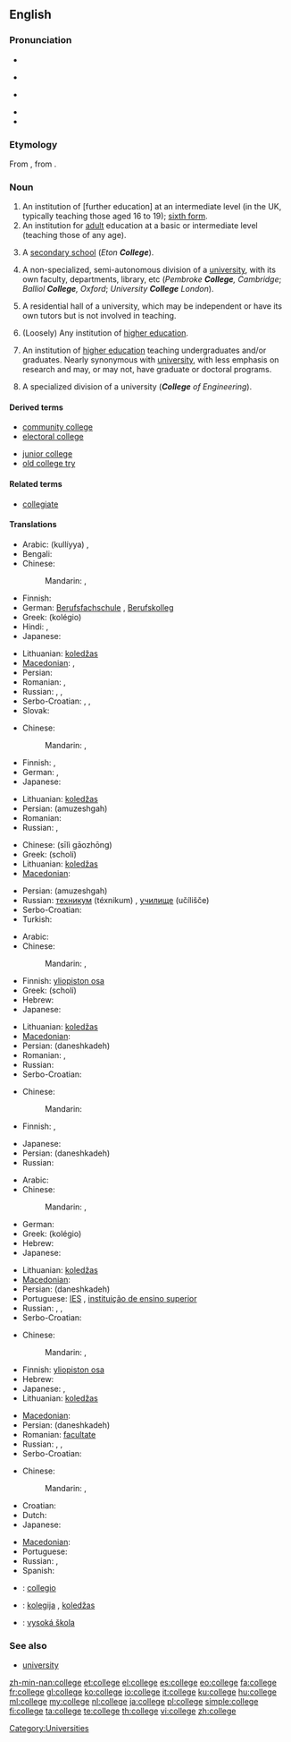 {{also|collège}}
==English==
{{wikipedia}}

===Pronunciation===
* {{audio|en-us-college.ogg|Audio (US)}}
* {{a|US}} {{IPA|/ˈkʰalɨdʒ/}}
* {{a|UK}} {{IPA|/ˈkɒlɪdʒ/}}
* {{audio|En-uk-college.ogg|Audio (UK)}}
* {{rhymes|alɪdʒ}}

===Etymology===
From {{etyl|fro}} {{term|college|lang=fro}}, from {{etyl|la}} {{term|collegium|lang=la}}.

===Noun===
{{en-noun}}

# An institution of [further education] at an intermediate level (in the UK, typically teaching those aged 16 to 19); [[sixth form]].
# An institution for [[adult]] education at a basic or intermediate level (teaching those of any age).
# {{British|in the names of private schools}} A [[secondary school]] (''Eton '''College''''').
# A non-specialized, semi-autonomous division of a [[university]], with its own faculty, departments, library, etc (''Pembroke '''College''', Cambridge''; ''Balliol '''College''', Oxford''; ''University '''College''' London'').
# {{Australia}} A residential hall of a university, which may be independent or have its own tutors but is not involved in teaching.
# (Loosely) Any institution of [[higher education]].
# {{US}} An institution of [[higher education]] teaching undergraduates and/or graduates.  Nearly synonymous with [[university]], with less emphasis on research and may, or may not, have graduate or doctoral programs.
# {{US}} A specialized division of a university ('''''College''' of Engineering'').
{{rfc|needs to be checked and reworded US/UK/other diffs.}}

====Derived terms====
{{rel-top|Terms derived from ''college''}}
* [[community college]]
* [[electoral college]]
{{rel-mid}}
* [[junior college]]
* [[old college try]]
{{rel-bottom}}

====Related terms====
* [[collegiate]]

====Translations====
{{trans-top|institution of [further education] at an intermediate level}}
* Arabic: {{Arab|[[كلية]]}} (kullíyya) {{f}}, {{t|ar|كلية|f|tr=kullíyya|sc=Arab}}
* Bengali: {{t|bn|মহাবিদ্যালয়|sc=Beng|xs=Bengali}}
* Chinese:
*: Mandarin: {{t|zh|學院|sc=Hani}}, {{t|zh|学院|tr=xuéyuàn|sc=Hani}}
* Finnish: {{t+|fi|lukio}}
* German: [[Berufsfachschule]] {{f}}, [[Berufskolleg]] {{n}}
* Greek: {{t|el|κολέγιο|n}} (kolégio)
* Hindi: {{t|hi|कॉलेज|m|tr=kolej|sc=Deva}}, {{t|hi|कालेज|m|tr=kālej|sc=Deva}}
* Japanese: {{t|ja|学園|tr=がくえん, gakuen|sc=Jpan}}
{{trans-mid}}
* Lithuanian: [[koledžas]] {{m}}
* [[Macedonian]]: {{t|mk|училиште|n|tr=učílište}},  {{t-|mk|академија|f|tr=akadémija}}
* Persian: {{t+|fa|آموزشگاه|tr=amuzeshgah|xs=Persian}}
* Romanian: {{t|ro|colegiu|n}}, {{t|ro|şcoală secundară |f}}
* Russian: {{t+|ru|техникум|m|tr=téxnikum}}, {{t+|ru|училище|n|tr=učílišče}}, {{t|ru|колледж|m|tr=kólledž|sc=Cyrl}}
* Serbo-Croatian: {{t|sh|koledž}}, {{t|sh|veleučilište}}, {{t|sh|viša škola}}
* Slovak: {{t-|sk|vysoká škola}}
{{trans-bottom}}

{{trans-top|institution for adult education at a basic or intermediate level}}
* Chinese:
*: Mandarin: {{t|zh|大學|sc=Hani}}, {{t|zh|大学|tr=dàxué|sc=Hani}}
* Finnish: {{t-|fi|opisto}}, {{t+|fi|oppilaitos}}
* German: {{t|de|Berufskolleg|n}}, {{t|de|Fachschule|f}}
* Japanese: {{t|ja|大学|tr=だいがく, daigaku|sc=Jpan}}
{{trans-mid}}
* Lithuanian: [[koledžas]] {{m}}
* Persian: {{fa-Arab|[[آموزشگاه]]}} (amuzeshgah)
* Romanian: {{t|ro|colegiu|n}}
* Russian: {{t|ru|ПТУ|n|tr=pe-te-ú|sc=Cyrl}}, {{t|ru|колледж|m|tr=kólledž|sc=Cyrl}}
{{trans-bottom}}

{{trans-top|(Used mainly in the formal names of private schools) A secondary school}}
* Chinese: {{zh-ts|[[私立]][[高中]]|[[私立]][[高中]]}} (sīlì gāozhōng)
* Greek: {{t+|el|σχολή|f}} (scholí)
* Lithuanian: [[koledžas]] {{m}}
* [[Macedonian]]: {{t|mk|училиште|n|tr=učílište}}
{{trans-mid}}
* Persian: {{fa-Arab|[[آموزشگاه]]}} (amuzeshgah)
* Russian: [[техникум]] (téxnikum) {{m}}, [[училище]] (učílišče) {{n}}
* Serbo-Croatian: {{t|sh|učilište|n}}
* Turkish: {{t+|tr|kolej}}
{{trans-bottom}}

{{trans-top|non-specialized, semi-autonomous division of a university, with its own faculty, departments, library, etc}}
* Arabic: {{t|ar|معهد|m|tr=má3had|sc=Arab}}
* Chinese:
*: Mandarin: {{t|zh|學院|sc=Hani}}, {{t|zh|学院|tr=xuéyuàn|sc=Hani}}
* Finnish: [[yliopiston osa]]
* Greek: {{t+|el|σχολή|f}} (scholí)
* Hebrew: {{t+|he|מכללה|f|tr=mikhlalá}}
* Japanese: {{t|ja|学寮|tr=がくりょう, gakuryō|sc=Jpan}}
{{trans-mid}}
* Lithuanian: [[koledžas]] {{m}}
* [[Macedonian]]: {{t-|mk|институт|m|tr=institút}}
* Persian: {{fa-Arab|[[دانشكده]]}} (daneshkadeh)
* Romanian: {{t|ro|facultate|f}}, {{t|ro|institut|n}}
* Russian: {{t+|ru|институт|m|tr=institút}}
* Serbo-Croatian: {{t|sh|institut|m}}
{{trans-bottom}}

{{trans-top|residential hall of a university, which may be independent or have its own tutors but is not involved in teaching}}
* Chinese:
*: Mandarin: {{t|zh|校舍|tr=xiàoshè|sc=Hani}}
* Finnish: {{t+|fi|yliopisto}}, {{t+|fi|korkeakoulu}}
{{trans-mid}}
* Japanese: {{t|ja|寮|tr=りょう, ryō|sc=Jpan}}
* Persian: {{fa-Arab|[[دانشكده]]}} (daneshkadeh)
* Russian: {{t|ru|общежитие|n|tr=obščežítije}}
{{trans-bottom}}

{{trans-top|institution of higher education}}
* Arabic: {{t|ar|معهد|m|tr=má3had|sc=Arab}}
* Chinese:
*: Mandarin: {{t|zh|大學|sc=Hani}}, {{t|zh|大学|tr=dàxué|sc=Hani}}
* German: {{t+|de|Fachhochschule|f}}
* Greek: {{t|el|κολέγιο|n}} (kolégio)
* Hebrew: {{t+|he|מכללה|f|tr=mikhlalá}}
* Japanese: {{t|ja|大学|tr=だいがく, daigaku|sc=Jpan}}
{{trans-mid}}
* Lithuanian: [[koledžas]] {{m}}
* [[Macedonian]]: {{t|mk|виша школа|f|tr=víša škóla}}
* Persian: {{fa-Arab|[[دانشكده]]}} (daneshkadeh)
* Portuguese: [[IES#Portuguese|IES]] {{f}}, [[instituição de ensino superior]] {{f}}
* Russian: {{t+|ru|вуз|m|tr=vuz}}, {{t+|ru|институт|m|tr=institút}}, {{t|ru|высшая школа|f|tr=výsšaja škóla}}
* Serbo-Croatian: {{t|hr|visoka škola|f}}
{{trans-bottom}}

{{trans-top|institution of higher education teaching undergraduates and/or graduates}}
* Chinese:
*: Mandarin: {{t|zh|大學|sc=Hani}}, {{t|zh|大学|tr=dàxué|sc=Hani}}
* Finnish: [[yliopiston osa]]
* Hebrew: {{t+|he|מכללה|f|tr=mikhlalá}}
* Japanese: {{t|ja|大学|tr=だいがく, daigaku|sc=Jpan}}, {{t|ja|単科大学|tr=たんかだいがく, tanka daigaku|sc=Jpan}}
* Lithuanian: [[koledžas]] {{m}}
{{trans-mid}}
* [[Macedonian]]: {{t|mk|виша школа|f|tr=víša škóla}}
* Persian: {{fa-Arab|[[دانشكده]]}} (daneshkadeh)
* Romanian: [[facultate]] {{f}}
* Russian: {{t+|ru|вуз|m|tr=vuz}}, {{t+|ru|институт|m|tr=institút}}, {{t|ru|высшая школа|f|tr=výsšaja škóla}}
* Serbo-Croatian: {{t|sh|viša škola|f}}
{{trans-bottom}}

{{trans-top|specialized division of a university}}
* Chinese:
*: Mandarin: {{t|zh|專科學校|sc=Hani}}, {{t|zh|专科学校|tr=zhuānkě xuéxiào|sc=Hani}}
* Croatian: {{t|hr|fakultet|m}}
* Dutch: {{t|nl|faculteit|f}}
* Japanese: {{t|ja|学部|tr=がくぶ, gakubu|sc=Jpan}}
{{trans-mid}}
* [[Macedonian]]: {{t-|mk|факултет|m|tr=fakulitét}}
* Portuguese: {{t+|pt|faculdade|f}}
* Russian: {{t+|ru|факультет|m|tr=fakul’tét}}, {{t+|ru|отделение|n|tr=otdelénije}}
* Spanish: {{t|es|facultad|f}}
{{trans-bottom}}

{{checktrans-top}}
* {{ttbc|ia}}: [[collegio]]
* {{ttbc|lt}}: [[kolegija]] {{f}}, [[koledžas]] {{m}}
* {{ttbc|sk}}: [[vysoká škola]] {{f}}
{{trans-bottom}}

===See also===
* [[university]]

[[Category:Universities]]

[[zh-min-nan:college]]
[[et:college]]
[[el:college]]
[[es:college]]
[[eo:college]]
[[fa:college]]
[[fr:college]]
[[gl:college]]
[[ko:college]]
[[io:college]]
[[it:college]]
[[ku:college]]
[[hu:college]]
[[ml:college]]
[[my:college]]
[[nl:college]]
[[ja:college]]
[[pl:college]]
[[simple:college]]
[[fi:college]]
[[ta:college]]
[[te:college]]
[[th:college]]
[[vi:college]]
[[zh:college]]